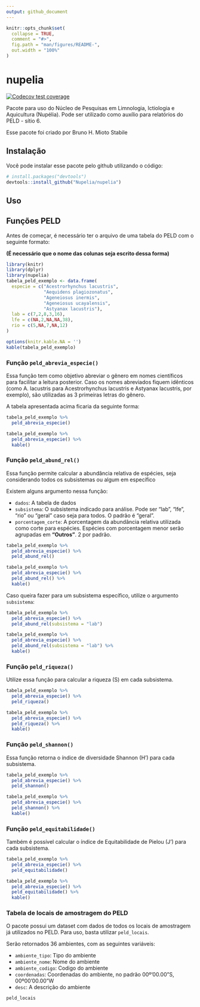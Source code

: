 ```yaml
---
output: github_document
---
```


<!-- README.md is generated from README.Rmd. Please edit that file -->

```r
knitr::opts_chunk$set(
  collapse = TRUE,
  comment = "#>",
  fig.path = "man/figures/README-",
  out.width = "100%"
)
```

# nupelia

<!-- badges: start -->
[![Codecov test coverage](https://codecov.io/gh/Nupelia/nupelia/branch/master/graph/badge.svg)](https://app.codecov.io/gh/Nupelia/nupelia?branch=master)
<!-- badges: end -->

Pacote para uso do Núcleo de Pesquisas em Limnologia, Ictiologia e Aquicultura (Nupélia).
Pode ser utilizado como auxílio para relatórios do PELD - sítio 6.

Esse pacote foi criado por Bruno H. Mioto Stabile

## Instalação

Você pode instalar esse pacote pelo github utilizando o código:

``` r
# install.packages("devtools")
devtools::install_github("Nupelia/nupelia")
```

## Uso

## Funções PELD

Antes de começar, é necessário ter o arquivo de uma tabela do PELD com o seguinte formato:

**(É necessário que o nome das colunas seja escrito dessa forma)**

```r
library(knitr)
library(dplyr)
library(nupelia)
tabela_peld_exemplo <- data.frame(
  especie = c("Acestrorhynchus lacustris",
              "Aequidens plagiozonatus",
              "Ageneiosus inermis",
              "Ageneiosus ucayalensis",
              "Astyanax lacustris"),
  lab = c(7,2,8,3,16),
  lfe = c(NA,2,NA,NA,38),
  rio = c(5,NA,7,NA,12)
)

options(knitr.kable.NA = '')
kable(tabela_peld_exemplo)
```

### Função `peld_abrevia_especie()`

Essa função tem como objetivo abreviar o gênero em nomes científicos para facilitar a leitura posterior.
Caso os nomes abreviados fiquem idênticos (como A. lacustris para Acestrorhynchus lacustris e Astyanax lacustris, por exemplo), são utilizadas as 3 primeiras letras do gênero.

A tabela apresentada acima ficaria da seguinte forma:

```r
tabela_peld_exemplo %>% 
  peld_abrevia_especie()
```

```r
tabela_peld_exemplo %>% 
  peld_abrevia_especie() %>% 
  kable()
```

### Função `peld_abund_rel()`

Essa função permite calcular a abundância relativa de espécies, seja considerando todos os subsistemas ou algum em específico

Existem alguns argumento nessa função:

- `dados`: A tabela de dados
- `subsistema`: O subsistema indicado para análise. Pode ser "lab", "lfe", "rio" ou "geral" caso seja para todos. O padrão é "geral".
- `porcentagem_corte`: A porcentagem da abundância relativa utilizada como corte para espécies. Espécies com porcentagem menor serão agrupadas em **"Outros"**. 2 por padrão.

```r
tabela_peld_exemplo %>% 
  peld_abrevia_especie() %>% 
  peld_abund_rel()
```

```r
tabela_peld_exemplo %>% 
  peld_abrevia_especie() %>% 
  peld_abund_rel() %>% 
  kable()
```


Caso queira fazer para um subsistema específico, utilize o argumento `subsistema`:

```r
tabela_peld_exemplo %>% 
  peld_abrevia_especie() %>% 
  peld_abund_rel(subsistema = "lab")
```

```r
tabela_peld_exemplo %>% 
  peld_abrevia_especie() %>% 
  peld_abund_rel(subsistema = "lab") %>% 
  kable()
```

### Função `peld_riqueza()`

Utilize essa função para calcular a riqueza (S) em cada subsistema.

```r
tabela_peld_exemplo %>% 
  peld_abrevia_especie() %>% 
  peld_riqueza()
```

```r
tabela_peld_exemplo %>% 
  peld_abrevia_especie() %>% 
  peld_riqueza() %>% 
  kable()
```

### Função `peld_shannon()`

Essa função retorna o índice de diversidade Shannon (H') para cada subsistema.

```r
tabela_peld_exemplo %>% 
  peld_abrevia_especie() %>% 
  peld_shannon()
```

```r
tabela_peld_exemplo %>% 
  peld_abrevia_especie() %>% 
  peld_shannon() %>% 
  kable()
```

### Função `peld_equitabilidade()`

Também é possível calcular o índice de Equitabilidade de Pielou (J') para cada subsistema.

```r
tabela_peld_exemplo %>% 
  peld_abrevia_especie() %>% 
  peld_equitabilidade()
```

```r
tabela_peld_exemplo %>% 
  peld_abrevia_especie() %>% 
  peld_equitabilidade() %>% 
  kable()
```

### Tabela de locais de amostragem do PELD

O pacote possui um dataset com dados de todos os locais de amostragem já utilizados no PELD.
Para uso, basta utilizar `peld_locais`.

Serão retornados 36 ambientes, com as seguintes variáveis:

- `ambiente_tipo`: Tipo do ambiente
- `ambiente_nome`: Nome do ambiente
- `ambiente_codigo`: Codigo do ambiente
- `coordenadas`: Coordenadas do ambiente, no padrão 00º'00.00"S, 00º00'00.00"W
- `desc`: A descrição do ambiente

```r
peld_locais
```



